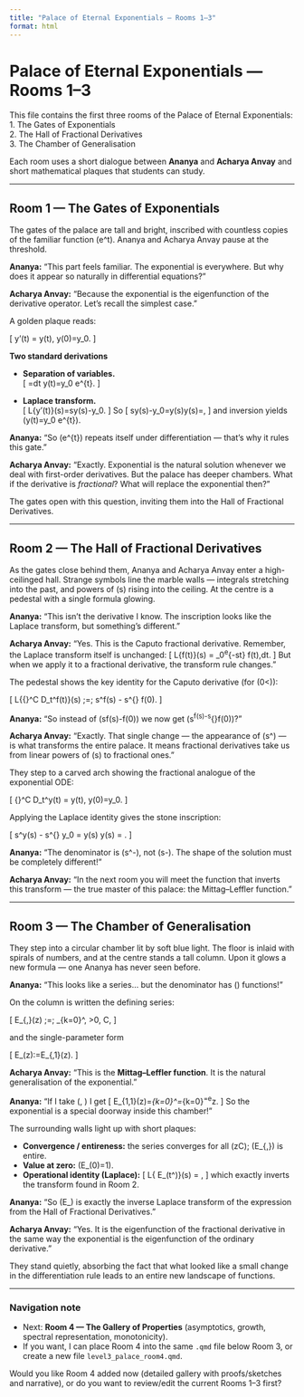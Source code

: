 ```yaml
---
title: "Palace of Eternal Exponentials — Rooms 1–3"
format: html
---
```


# Palace of Eternal Exponentials — Rooms 1–3

This file contains the first three rooms of the Palace of Eternal Exponentials:
1. The Gates of Exponentials  
2. The Hall of Fractional Derivatives  
3. The Chamber of Generalisation

Each room uses a short dialogue between **Ananya** and **Acharya Anvay** and short mathematical plaques that students can study.

---

## Room 1 — The Gates of Exponentials

The gates of the palace are tall and bright, inscribed with countless copies of the familiar function \(e^t\). Ananya and Acharya Anvay pause at the threshold.

**Ananya:** "This part feels familiar. The exponential is everywhere. But why does it appear so naturally in differential equations?"  

**Acharya Anvay:** "Because the exponential is the eigenfunction of the derivative operator. Let’s recall the simplest case."

A golden plaque reads:

\[
y'(t) = \lambda y(t), \qquad y(0)=y_0.
\]

**Two standard derivations**

- **Separation of variables.**  
  \[
  \frac{dy}{y}=\lambda dt \quad\Rightarrow\quad y(t)=y_0 e^{\lambda t}.
  \]

- **Laplace transform.**  
  \[
  \mathcal L\{y'(t)\}(s)=s\tilde y(s)-y_0.
  \]
  So
  \[
  s\tilde y(s)-y_0=\lambda \tilde y(s)\quad\Rightarrow\quad \tilde y(s)=\frac{y_0}{s-\lambda},
  \]
  and inversion yields \(y(t)=y_0 e^{\lambda t}\).

**Ananya:** "So \(e^{\lambda t}\) repeats itself under differentiation — that’s why it rules this gate."  

**Acharya Anvay:** "Exactly. Exponential is the natural solution whenever we deal with first-order derivatives. But the palace has deeper chambers. What if the derivative is *fractional*? What will replace the exponential then?"

The gates open with this question, inviting them into the Hall of Fractional Derivatives.

---

## Room 2 — The Hall of Fractional Derivatives

As the gates close behind them, Ananya and Acharya Anvay enter a high-ceilinged hall. Strange symbols line the marble walls — integrals stretching into the past, and powers of \(s\) rising into the ceiling. At the centre is a pedestal with a single formula glowing.

**Ananya:** "This isn’t the derivative I know. The inscription looks like the Laplace transform, but something’s different."

**Acharya Anvay:** "Yes. This is the Caputo fractional derivative. Remember, the Laplace transform itself is unchanged:
\[
\mathcal L\{f(t)\}(s) = \int_0^\infty e^{-st} f(t)\,dt.
\]
But when we apply it to a fractional derivative, the transform rule changes."

The pedestal shows the key identity for the Caputo derivative (for \(0<\alpha\le 1\)):

\[
\mathcal L\{{}^C D_t^\alpha f(t)\}(s) \;=\; s^\alpha \tilde f(s) - s^{\alpha-1} f(0).
\]

**Ananya:** "So instead of \(s\tilde f(s)-f(0)\) we now get \(s^\alpha\tilde f(s)-s^{\alpha-1}f(0)\)?"  

**Acharya Anvay:** "Exactly. That single change — the appearance of \(s^\alpha\) — is what transforms the entire palace. It means fractional derivatives take us from linear powers of \(s\) to fractional ones."

They step to a carved arch showing the fractional analogue of the exponential ODE:

\[
{}^C D_t^\alpha y(t) = \lambda y(t), \qquad y(0)=y_0.
\]

Applying the Laplace identity gives the stone inscription:

\[
s^\alpha \tilde y(s) - s^{\alpha-1} y_0 = \lambda \tilde y(s)
\quad\Rightarrow\quad
\tilde y(s) = \frac{s^{\alpha-1} y_0}{s^\alpha - \lambda}.
\]

**Ananya:** "The denominator is \(s^\alpha-\lambda\), not \(s-\lambda\). The shape of the solution must be completely different!"  

**Acharya Anvay:** "In the next room you will meet the function that inverts this transform — the true master of this palace: the Mittag–Leffler function."

---

## Room 3 — The Chamber of Generalisation

They step into a circular chamber lit by soft blue light. The floor is inlaid with spirals of numbers, and at the centre stands a tall column. Upon it glows a new formula — one Ananya has never seen before.

**Ananya:** "This looks like a series… but the denominator has \(\Gamma\) functions!"

On the column is written the defining series:

\[
E_{\alpha,\beta}(z) \;=\; \sum_{k=0}^\infty \frac{z^k}{\Gamma(\alpha k + \beta)},
\qquad \alpha>0,\ \beta\in\mathbb C,
\]

and the single-parameter form

\[
E_\alpha(z):=E_{\alpha,1}(z).
\]

**Acharya Anvay:** "This is the **Mittag–Leffler function**. It is the natural generalisation of the exponential."

**Ananya:** "If I take \(\alpha=1, \beta=1\) I get
\[
E_{1,1}(z)=\sum_{k=0}^\infty \frac{z^k}{\Gamma(k+1)}=\sum_{k=0}^\infty \frac{z^k}{k!}=e^z.
\]
So the exponential is a special doorway inside this chamber!"

The surrounding walls light up with short plaques:

- **Convergence / entireness:** the series converges for all \(z\in\mathbb C\); \(E_{\alpha,\beta}\) is entire.  
- **Value at zero:** \(E_\alpha(0)=1\).  
- **Operational identity (Laplace):**
  \[
  \mathcal L\{ E_\alpha(\lambda t^\alpha)\}(s) = \frac{s^{\alpha-1}}{s^\alpha-\lambda},
  \]
  which exactly inverts the transform found in Room 2.

**Ananya:** "So \(E_\alpha\) is exactly the inverse Laplace transform of the expression from the Hall of Fractional Derivatives."  

**Acharya Anvay:** "Yes. It is the eigenfunction of the fractional derivative in the same way the exponential is the eigenfunction of the ordinary derivative."

They stand quietly, absorbing the fact that what looked like a small change in the differentiation rule leads to an entire new landscape of functions.

---

### Navigation note
- Next: **Room 4 — The Gallery of Properties** (asymptotics, growth, spectral representation, monotonicity).  
- If you want, I can place Room 4 into the same `.qmd` file below Room 3, or create a new file `level3_palace_room4.qmd`.  

Would you like Room 4 added now (detailed gallery with proofs/sketches and narrative), or do you want to review/edit the current Rooms 1–3 first?  
